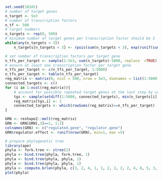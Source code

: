 ```r
set.seed(10101)
# number of target genes
n_target <- 5e3
# number of transcription factors
n_tf <- 500
# target numbers
n_targets <- rep(0, 500)
# minimum number of target genes per transcription factor should be 3
while(any(n_targets < 3))
    n_targets[n_targets < 3] <- rpois(sum(n_targets < 3), exp(runif(sum(n_targets < 3))*5))

# set number of transcription factors per target gene
n_tfs_per_target <- sample(1:5e3, sum(n_targets)-5000, replace  =TRUE)
# ensure at least one transcription factor per target gene
n_tfs_per_target <- c(n_tfs_per_target, 1:5000)
n_tfs_per_target <- table(n_tfs_per_target)
reg_matrix <- matrix(0, ncol = 500, nrow = 5e3, dimnames = list(1:5000, 5001:5500))
connected_targets <- c()
for (i in 1:ncol(reg_matrix)){
    # account for possible repeated target genes at the last step by using min function
    tgs <- sample(setdiff(1:5000, connected_targets), min(n_targets[i], length(setdiff(1:5000, connected_targets))))
    reg_matrix[tgs,i] <- 1
    connected_targets <- which(rowSums(reg_matrix)==n_tfs_per_target)
}

GRN <- reshape2::melt(reg_matrix)
GRN <- GRN[GRN[,3]==1, 1:2]
colnames(GRN) <- c("regulated.gene", "regulator.gene")
GRN$regulator.effect <- runif(nrow(GRN), min=1, max =5)

# prepare phylogenetic tree
library(ape)
phyla <- fork.tree <- stree(2)
phyla <- bind.tree(phyla, fork.tree, 1)
phyla <- bind.tree(phyla, phyla, 1)
phyla <- bind.tree(phyla, phyla, 1)
phyla <- compute.brlen(phyla, c(3, 2, 4, 1, 1, 2, 2, 2, 2, 4, 8, 5, 3, 2, 2, 5))
plot(phyla)
```



